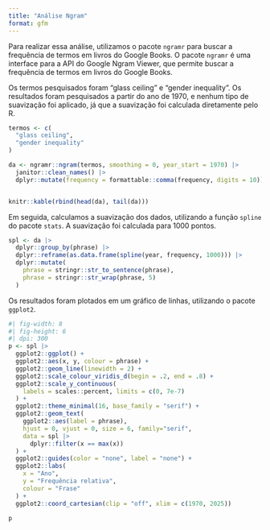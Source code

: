 ```yaml
---
title: "Análise Ngram"
format: gfm
---
```


Para realizar essa análise, utilizamos o pacote `ngramr` para buscar a frequência de termos em livros do Google Books. O pacote `ngramr` é uma interface para a API do Google Ngram Viewer, que permite buscar a frequência de termos em livros do Google Books.

Os termos pesquisados foram "glass ceiling" e "gender inequality". Os resultados foram pesquisados a partir do ano de 1970, e nenhum tipo de suavização foi aplicado, já que a suavização foi calculada diretamente pelo R.

```r
termos <- c(
  "glass ceiling",
  "gender inequality"
)

da <- ngramr::ngram(termos, smoothing = 0, year_start = 1970) |>
  janitor::clean_names() |>
  dplyr::mutate(frequency = formattable::comma(frequency, digits = 10))


knitr::kable(rbind(head(da), tail(da)))

```

Em seguida, calculamos a suavização dos dados, utilizando a função `spline` do pacote `stats`. A suavização foi calculada para 1000 pontos.

```r

spl <- da |>
  dplyr::group_by(phrase) |>
  dplyr::reframe(as.data.frame(spline(year, frequency, 1000))) |>
  dplyr::mutate(
    phrase = stringr::str_to_sentence(phrase),
    phrase = stringr::str_wrap(phrase, 5)
  )

```


Os resultados foram plotados em um gráfico de linhas, utilizando o pacote `ggplot2`.

```r
#| fig-width: 8
#| fig-height: 6
#| dpi: 300
p <- spl |>
  ggplot2::ggplot() +
  ggplot2::aes(x, y, colour = phrase) +
  ggplot2::geom_line(linewidth = 2) +
  ggplot2::scale_colour_viridis_d(begin = .2, end = .8) +
  ggplot2::scale_y_continuous(
    labels = scales::percent, limits = c(0, 7e-7)
  ) +
  ggplot2::theme_minimal(16, base_family = "serif") +
  ggplot2::geom_text(
    ggplot2::aes(label = phrase),
    hjust = 0, vjust = 0, size = 6, family="serif",
    data = spl |>
      dplyr::filter(x == max(x))
  ) +
  ggplot2::guides(color = "none", label = "none") +
  ggplot2::labs(
    x = "Ano",
    y = "Frequência relativa",
    colour = "Frase"
  ) +
  ggplot2::coord_cartesian(clip = "off", xlim = c(1970, 2025))

p
```